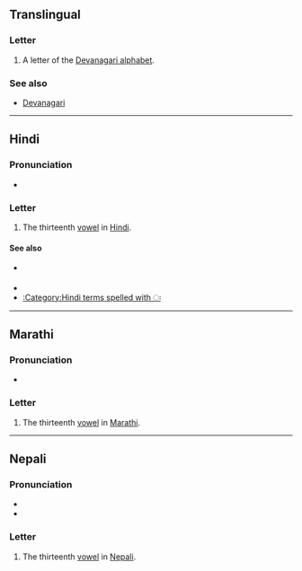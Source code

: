 {{also|अँ|अ|अं|अ-}}
==Translingual==

===Letter===
{{mul-letter|sc=Deva}}

# A letter of the [[Devanagari alphabet]].

===See also===
* [[w:Devanagari|Devanagari]]

----

==Hindi==

===Pronunciation===
* {{hi-IPA}}

===Letter===
{{head|hi|letter}}

# {{lbl|hi|rare}} The thirteenth [[vowel]] in [[Hindi]].

====See also====
* {{sense|matra}} {{l|hi|ः|tr=-}}
* {{list:Devanagari script letters/hi}}
* [[:Category:Hindi terms spelled with ः]]

----

==Marathi==

===Pronunciation===
* {{IPA|mr|/əɦa/}}

===Letter===
{{head|mr|letter}}

# The thirteenth [[vowel]] in [[Marathi]].
----
==Nepali==

===Pronunciation===
* {{ne-IPA}}
* {{IPA|ne|ʌhʌ}}

===Letter===
{{head|ne|letter}}

# The thirteenth [[vowel]] in [[Nepali]].
